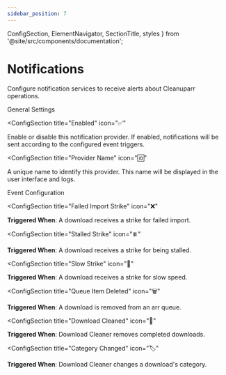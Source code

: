 ```yaml
---
sidebar_position: 7
---
```


  ConfigSection,
  ElementNavigator,
  SectionTitle,
  styles
} from '@site/src/components/documentation';

# Notifications

Configure notification services to receive alerts about Cleanuparr operations.

<ElementNavigator />

<div className={styles.documentationPage}>

<div className={styles.section}>

<SectionTitle icon="⚙️">General Settings</SectionTitle>

<ConfigSection
  title="Enabled"
  icon="✅"
>

Enable or disable this notification provider. If enabled, notifications will be sent according to the configured event triggers.

</ConfigSection>

<ConfigSection
  title="Provider Name"
  icon="🆔"
>

A unique name to identify this provider. This name will be displayed in the user interface and logs.

</ConfigSection>

</div>

<div className={styles.section}>

<SectionTitle icon="⚡">Event Configuration</SectionTitle>

<ConfigSection
  title="Failed Import Strike"
  icon="❌"
>

**Triggered When**: A download receives a strike for failed import.

</ConfigSection>

<ConfigSection
  title="Stalled Strike"
  icon="⏸️"
>

**Triggered When**: A download receives a strike for being stalled.

</ConfigSection>

<ConfigSection
  title="Slow Strike"
  icon="🐌"
>

**Triggered When**: A download receives a strike for slow speed.

</ConfigSection>

<ConfigSection
  title="Queue Item Deleted"
  icon="🗑️"
>

**Triggered When**: A download is removed from an arr queue.

</ConfigSection>

<ConfigSection
  title="Download Cleaned"
  icon="🧽"
>

**Triggered When**: Download Cleaner removes completed downloads.

</ConfigSection>

<ConfigSection
  title="Category Changed"
  icon="🏷️"
>

**Triggered When**: Download Cleaner changes a download's category.

</ConfigSection>

</div>

</div>
